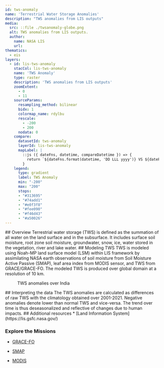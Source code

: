 ```yaml
---
id: tws-anomaly
name: 'Terrestrial Water Storage Anomalies'
description: "TWS anomalies from LIS outputs"
media:
  src: ::file ./twsanomaly-globe.png
  alt: TWS anomalies from LIS outputs.
  author:
    name: NASA LIS
    url:
thematics:
  - eis
layers:
  - id: lis-tws-anomaly
    stacCol: lis-tws-anomaly
    name: 'TWS Anomaly'
    type: raster
    description: 'TWS anomalies from LIS outputs'
    zoomExtent:
      - 0
      - 11
    sourceParams:
      resampling_method: bilinear
      bidx: 1
      colormap_name: rdylbu
      rescale:
        - -200
        - 200
      nodata: 0
    compare:
      datasetId: tws-anomaly
      layerId: lis-tws-anomaly
      mapLabel: |
        ::js ({ dateFns, datetime, compareDatetime }) => {
          return `${dateFns.format(datetime, 'DD LLL yyyy')} VS ${dateFns.format(compareDatetime, 'DD LLL yyyy')}`;
        }
    legend:
      type: gradient
      label: TWS Anomaly
      min: "-200"
      max: "200"
      stops:
      - "#313695"
      - "#74add1"
      - "#e0f3f8"
      - "#fee090"
      - "#f46d43"
      - "#a50026"
---
```

<Block>
<Prose>
## Overview
Terrestrial water storage (TWS) is defined as the summation of all water on the land surface and in the subsurface. It includes surface soil moisture, root zone soil moisture, groundwater, snow, ice, water stored in the vegetation, river and lake water.
</Prose>
</Block>


<Block>
<Prose>
## Modeling TWS 
TWS is modeled using Noah-MP land surface model (LSM) within LIS framework by assimilating NASA earth observations of soil moisture from Soil Moisture Active Passive (SMAP), leaf area index from MODIS sensor, and TWS from GRACE/GRACE-FO. The modeled TWS is produced over global domain at a resolution of 10 km. 
</Prose>
</Block>

<Block type='full'>
  <Figure>
  <Map
    datasetId='tws-anomaly'
    layerId='lis-tws-anomaly'
    dateTime='2002-12-01'
    zoom={4}
    center={[77.63,24.27]}
    compareDateTime='2002-12-30'
  />
  <Caption
    attrAuthor='NASA'
    attrUrl='https://nasa.gov/'
  >
  TWS anomalies over India 
</Caption>
  </Figure>
<Prose>
## Interpreting the data
The TWS anomalies are calculated as differences of raw TWS with the climatology obtained over 2001-2021. Negative anomalies denote lower than normal TWS and vice-versa. The trend over time is thus deseasonalized and reflective of changes due to human impacts.
</Prose>
</Block>

<Block>
<Prose>
## Additional resources
* [Land Information System](https://lis.gsfc.nasa.gov/)

### Explore the Missions
* [GRACE-FO](https://gracefo.jpl.nasa.gov/data/grace-fo-data/)

* [SMAP](https://smap.jpl.nasa.gov/)

* [MODIS](https://modis.gsfc.nasa.gov/)
</Prose>
</Block>
